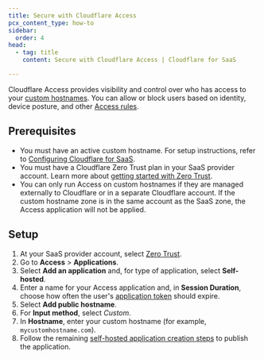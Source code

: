 ```yaml
---
title: Secure with Cloudflare Access
pcx_content_type: how-to
sidebar:
  order: 4
head:
  - tag: title
    content: Secure with Cloudflare Access | Cloudflare for SaaS

---
```


Cloudflare Access provides visibility and control over who has access to your [custom hostnames](/cloudflare-for-platforms/cloudflare-for-saas/domain-support/). You can allow or block users based on identity, device posture, and other [Access rules](/cloudflare-one/policies/access/).

## Prerequisites

* You must have an active custom hostname. For setup instructions, refer to [Configuring Cloudflare for SaaS](/cloudflare-for-platforms/cloudflare-for-saas/start/getting-started/).
* You must have a Cloudflare Zero Trust plan in your SaaS provider account. Learn more about [getting started with Zero Trust](/cloudflare-one/setup/).
* You can only run Access on custom hostnames if they are managed externally to Cloudflare or in a separate Cloudflare account. If the custom hostname zone is in the same account as the SaaS zone, the Access application will not be applied.

## Setup

1. At your SaaS provider account, select [Zero Trust](https://one.dash.cloudflare.com).
2. Go to **Access** > **Applications**.
3. Select **Add an application** and, for type of application, select **Self-hosted**.
4. Enter a name for your Access application and, in **Session Duration**, choose how often the user's [application token](/cloudflare-one/identity/authorization-cookie/application-token/) should expire.
5. Select **Add public hostname**.
6. For **Input method**, select _Custom_.
7. In **Hostname**, enter your custom hostname (for example, `mycustomhostname.com`).
8. Follow the remaining [self-hosted application creation steps](/cloudflare-one/applications/configure-apps/self-hosted-public-app/) to publish the application.
